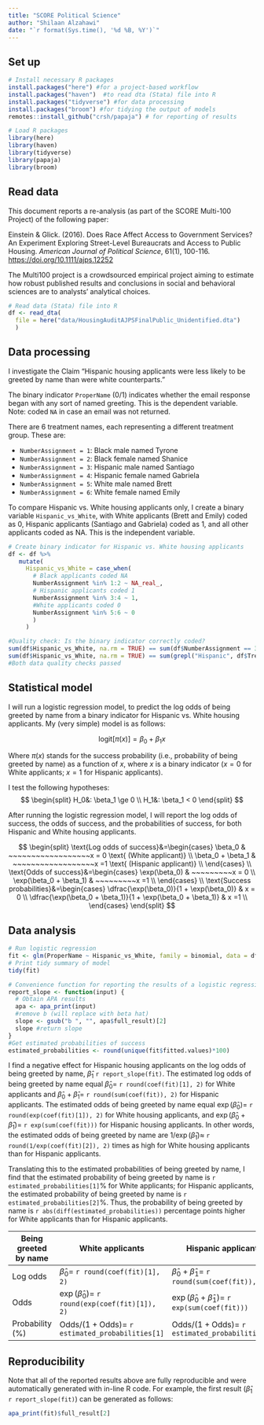 ```yaml
---
title: "SCORE Political Science"
author: "Shilaan Alzahawi"
date: "`r format(Sys.time(), '%d %B, %Y')`"
---
```


## Set up

```r
# Install necessary R packages
install.packages("here") #for a project-based workflow
install.packages("haven")  #to read dta (Stata) file into R
install.packages("tidyverse") #for data processing
install.packages("broom") #for tidying the output of models
remotes::install_github("crsh/papaja") # for reporting of results
```

```r
# Load R packages
library(here) 
library(haven)
library(tidyverse) 
library(papaja)
library(broom) 
```

## Read data

This document reports a re-analysis (as part of the SCORE Multi-100 Project) of the following paper: 

Einstein & Glick. (2016). Does Race Affect Access to Government Services? An Experiment Exploring Street-Level Bureaucrats and Access to Public Housing. *American Journal of Political Science*, 61(1), 100-116. <https://doi.org/10.1111/ajps.12252> 

The Multi100 project is a crowdsourced empirical project aiming to estimate how robust published results and conclusions in social and behavioral sciences are to analysts’ analytical choices.

```r
# Read data (Stata) file into R
df <- read_dta(
  file = here("data/HousingAuditAJPSFinalPublic_Unidentified.dta")
  )
```

## Data processing

I investigate the Claim "Hispanic housing applicants were less likely to be greeted by name than were white counterparts."

The binary indicator `ProperName` (0/1) indicates whether the email response began with any sort of named greeting. This is the dependent variable. Note: coded `NA` in case an email was not returned.  

There are 6 treatment names, each representing a different treatment group. These are:

- `NumberAssignment = 1`: Black male named Tyrone
- `NumberAssignment = 2`: Black female named Shanice
- `NumberAssignment = 3`: Hispanic male named Santiago
- `NumberAssignment = 4`: Hispanic female named Gabriela
- `NumberAssignment = 5`: White male named Brett
- `NumberAssignment = 6`: White female named Emily

To compare Hispanic vs. White housing applicants only, I create a binary variable `Hispanic_vs_White`, with White applicants (Brett and Emily) coded as 0, Hispanic applicants (Santiago and Gabriela) coded as 1, and all other applicants coded as NA. This is the independent variable. 

```r
# Create binary indicator for Hispanic vs. White housing applicants
df <- df %>% 
   mutate(
     Hispanic_vs_White = case_when(
       # Black applicants coded NA
       NumberAssignment %in% 1:2 ~ NA_real_,
       # Hispanic applicants coded 1
       NumberAssignment %in% 3:4 ~ 1,
       #White applicants coded 0
       NumberAssignment %in% 5:6 ~ 0
       ) 
     )
```

```r
#Quality check: Is the binary indicator correctly coded?
sum(df$Hispanic_vs_White, na.rm = TRUE) == sum(df$NumberAssignment == 3 | df$NumberAssignment == 4)
sum(df$Hispanic_vs_White, na.rm = TRUE) == sum(grepl("Hispanic", df$TreatmentGroup))
#Both data quality checks passed
```

## Statistical model

I will run a logistic regression model, to predict the log odds of being greeted by name from a binary indicator for Hispanic vs. White housing applicants. My (very simple) model is as follows:

$$
\text{logit}\Big[\pi(x)\Big] = \beta_0 + \beta_1 x
$$

Where $\pi(x)$ stands for the success probability (i.e., probability of being greeted by name) as a function of $x$, where $x$ is a binary indicator ($x = 0$ for White applicants; $x = 1$ for Hispanic applicants). 

I test the following hypotheses: 
$$
\begin{split}
H_0&: \beta_1 \ge 0 \\
H_1&: \beta_1 < 0
\end{split}
$$

After running the logistic regression model, I will report the log odds of success, the odds of success, and the probabilities of success, for both Hispanic and White housing applicants. 

$$
\begin{split}
\text{Log odds of success}&=\begin{cases}
\beta_0 & ~~~~~~~~~~~~~~~~~~x = 0 \text{ (White applicant)} \\
\beta_0 + \beta_1 & ~~~~~~~~~~~~~~~~~~x =1 \text{ (Hispanic applicant)} \\
\end{cases} \\
\text{Odds of success}&=\begin{cases}
\exp(\beta_0) & ~~~~~~~~~x = 0 \\
\exp(\beta_0 + \beta_1) & ~~~~~~~~~x =1 \\
\end{cases} \\
\text{Success probabilities}&=\begin{cases}
\dfrac{\exp(\beta_0)}{1 + \exp(\beta_0)} & x = 0 \\
\dfrac{\exp(\beta_0 + \beta_1)}{1 + \exp(\beta_0 + \beta_1)} & x =1 \\
\end{cases}
\end{split}
$$

## Data analysis

```r
# Run logistic regression
fit <- glm(ProperName ~ Hispanic_vs_White, family = binomial, data = df)
# Print tidy summary of model
tidy(fit)
```

```r
# Convenience function for reporting the results of a logistic regression
report_slope <- function(input) {
  # Obtain APA results
  apa <- apa_print(input)
  #remove b (will replace with beta hat)
  slope <- gsub("b ", "", apa$full_result)[2]
  slope #return slope
}
#Get estimated probabilities of success
estimated_probabilities <- round(unique(fit$fitted.values)*100)
```

I find a negative effect for Hispanic housing applicants on the log odds of being greeted by name, $\hat \beta_1$ `r report_slope(fit)`. The estimated log odds of being greeted by name equal $\hat \beta_0 =$ `r round(coef(fit)[1], 2)` for White applicants and $\hat \beta_0 + \hat \beta_1 =$ `r round(sum(coef(fit)), 2)` for Hispanic applicants. The estimated odds of being greeted by name equal $\exp (\hat\beta_0) =$ `r round(exp(coef(fit)[1]), 2)` for White housing applicants, and $\exp(\hat \beta_0 + \hat \beta_1) =$ `r exp(sum(coef(fit)))` for Hispanic housing applicants. In other words, the estimated odds of being greeted by name are $1/\exp (\hat \beta_1) \approx$ `r round(1/exp(coef(fit)[2]), 2)` times as high for White housing applicants than for Hispanic applicants. 

Translating this to the estimated probabilities of being greeted by name, I find that the estimated probability of being greeted by name is `r estimated_probabilities[1]`% for White applicants; for Hispanic applicants, the estimated probability of being greeted by name is `r estimated_probabilities[2]`%. Thus, the probability of being greeted by name is `r abs(diff(estimated_probabilities))` percentage points higher for White applicants than for Hispanic applicants. 

|Being greeted by name|White applicants|Hispanic applicants|
|---|---|---|
|Log odds| $\hat \beta_0 =$ `r round(coef(fit)[1], 2)`|$\hat \beta_0 + \hat \beta_1 =$ `r round(sum(coef(fit)), 2)` |
|Odds|$\exp (\hat\beta_0) =$ `r round(exp(coef(fit)[1]), 2)`|$\exp(\hat \beta_0 + \hat \beta_1) =$ `r exp(sum(coef(fit)))`|
|Probability (%)|$\text{Odds}/(1 + \text{Odds})=$ `r estimated_probabilities[1]`|$\text{Odds}/(1 + \text{Odds})=$ `r estimated_probabilities[2]`|

## Reproducibility

Note that all of the reported results above are fully reproducible and were automatically generated with in-line R code. For example, the first result ($\hat \beta_1$ `r report_slope(fit)`) can be generated as follows:

```r
apa_print(fit)$full_result[2]
```


